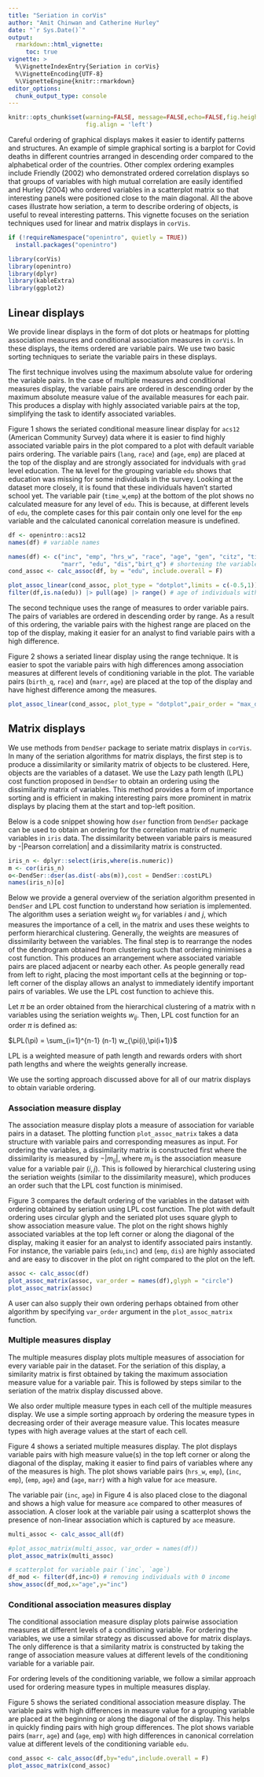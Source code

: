 ```yaml
---
title: "Seriation in corVis"
author: "Amit Chinwan and Catherine Hurley"
date: "`r Sys.Date()`"
output:
  rmarkdown::html_vignette:
     toc: true
vignette: >
  %\VignetteIndexEntry{Seriation in corVis}
  %\VignetteEncoding{UTF-8}
  %\VignetteEngine{knitr::rmarkdown}
editor_options: 
  chunk_output_type: console
---
```


```r
knitr::opts_chunk$set(warning=FALSE, message=FALSE,echo=FALSE,fig.height = 5, fig.width = 5,
                      fig.align = 'left')
```

Careful ordering of graphical displays makes it easier to identify patterns and structures. An example of simple graphical sorting is a barplot for Covid deaths in different countries arranged in descending order compared to the alphabetical order of the countries. Other complex ordering examples include Friendly (2002) who demonstrated ordered correlation displays so that groups of variables with high mutual correlation are easily identified and Hurley (2004) who ordered variables in a scatterplot matrix so that interesting panels were positioned close to the main diagonal. All the above cases illustrate how seriation, a term to describe ordering of objects, is useful to reveal interesting patterns. This vignette focuses on the seriation techniques used for linear and matrix displays in `corVis`.


```r
if (!requireNamespace("openintro", quietly = TRUE))
  install.packages("openintro")

library(corVis)
library(openintro)
library(dplyr)
library(kableExtra)
library(ggplot2)


```

## Linear displays

We provide linear displays in the form of dot plots or heatmaps for plotting association measures and conditional association measures in `corVis`. In these displays, the items ordered are variable pairs. We use two basic sorting techniques to seriate the variable pairs in these displays.

The first technique involves using the maximum absolute value for ordering the variable pairs. In the case of multiple measures and conditional measures display, the variable pairs are ordered in descending order by the maximum absolute measure value of the available measures for each pair. This produces a display with highly associated variable pairs at the top, simplifying the task to identify associated variables.

Figure 1 shows the seriated conditional measure linear display for `acs12` (American Community Survey) data where it is easier to find highly associated variable pairs in the plot compared to a plot with default variable pairs ordering. The variable pairs (`lang`, `race`) and (`age`, `emp`) are placed at the top of the display and are strongly associated for indviduals with `grad` level education. The `NA` level for the grouping variable `edu` shows that education was missing for some individuals in the survey. Looking at the dataset more closely, it is found that these individuals haven't started school yet.  The variable pair (`time_w`,`emp`) at the bottom of the plot shows no calculated measure for any level of `edu`. This is because, at different levels of `edu`, the complete cases for this pair contain only one level for the `emp` variable and the calculated canonical correlation measure is undefined.

```r
df <- openintro::acs12
names(df) # variable names

names(df) <- c("inc", "emp", "hrs_w", "race", "age", "gen", "citz", "time_w", "lang",
               "marr", "edu", "dis","birt_q") # shortening the variable names
cond_assoc <- calc_assoc(df, by = "edu", include.overall = F)

plot_assoc_linear(cond_assoc, plot_type = "dotplot",limits = c(-0.5,1))
filter(df,is.na(edu)) |> pull(age) |> range() # age of individuals with missing education
```


The second technique uses the range of measures to order variable pairs. The pairs of variables are ordered in descending order by range. As a result of this ordering, the variable pairs with the highest range are placed on the top of the display, making it easier for an analyst to find variable pairs with a high difference.

Figure 2 shows a seriated linear display using the range technique. It is easier to spot the variable pairs with high differences among association measures at different levels of conditioning variable in the plot. The variable pairs (`birth_q`, `race`) and (`marr`, `age`) are placed at the top of the display and have highest difference among the measures.
```r
plot_assoc_linear(cond_assoc, plot_type = "dotplot",pair_order = "max_diff", limits = c(-0.5,1))
```


## Matrix displays

We use methods from `DendSer` package to seriate matrix displays in `corVis`. In many of the seriation algorithms for matrix displays, the first step is to produce a dissimilarity or similarity matrix of objects to be clustered. Here, objects are the variables of a dataset. We use the Lazy path length (LPL) cost function proposed in `DendSer` to obtain an ordering using the dissimilarity matrix of variables. This method provides a form of importance sorting and is efficient in making interesting pairs more prominent in matrix displays by placing them at the start and top-left position.

Below is a code snippet showing how `dser` function from `DendSer` package can be used to obtain an ordering for the correlation matrix of numeric variables in `iris`  data. The dissimilarity between variable pairs is measured by -|Pearson correlation| and a dissimilarity matrix is constructed. 
```r
iris_n <- dplyr::select(iris,where(is.numeric))
m <- cor(iris_n)
o<-DendSer::dser(as.dist(-abs(m)),cost = DendSer::costLPL)
names(iris_n)[o]
```



Below we provide a general overview of the seriation algorithm presented in `DendSer` and LPL cost function to understand how seriation is implemented. The algorithm uses a seriation weight $w_{ij}$ for variables $i$ and $j$, which measures the importance of a cell, in the matrix and uses these weights to perform hierarchical clustering. Generally, the weights are measures of dissimilarity between the variables. The final step is to rearrange the nodes of the dendrogram obtained from clustering such that ordering minimises a cost function. This produces an arrangement where associated variable pairs are placed adjacent or nearby each other. As people generally read from left to right, placing the most important cells at the beginning or top-left corner of the display allows an analyst to immediately identify important pairs of variables. We use the LPL cost function to achieve this.

Let $\pi$ be an order obtained from the hierarchical clustering of a matrix with n variables using the seriation weights $w_{ij}$. Then, LPL cost function for an order $\pi$ is defined as:

$LPL(\pi) = \sum_{i=1}^{n-1} (n-1) w_{\pi(i),\pi(i+1)}$

LPL is a weighted measure of path length and rewards orders with short path lengths and where the weights generally increase.

<!-- We use seriation algorithm from Earle and Hurley (2015) to achieve this for our displays. The first step is to perform hierarchical clustering of a dissimilarity matrix (either for association measure display, multiple measures display or conditional measure display). This yields a dendrogram with an ordering where highly similar variables, depending on the display, are nearby. When used in a matrix display, this ordering brings similar variables close to the diagonal. In order to put these variables on the top-left corner we need an additional sorting step. This step uses seriation weights $w_{ij}$, where $w_{ij}$ measures the importance of comparison for variables $(i,j)$ and a cost function, where the main goal is to find a dendrogram ordering which minimizes the cost function. The cost function we use in _corVis_ is lazy path length (LPL) which is a variant of travelling salesman problem and rewards a short path with increasing weights.  -->

We use the sorting approach discussed above for all of our matrix displays to obtain variable ordering.

### Association measure display

The association measure display plots a measure of association for variable pairs in a dataset. The plotting function `plot_assoc_matrix` takes a data structure with variable pairs and corresponding measures as input. For ordering the variables, a dissimilarity matrix is constructed first where the dissimilarity is measured by $-|m_{ij}|$, where $m_{ij}$ is the association measure value for a variable pair $(i,j)$. This is followed by hierarchical clustering using the seriation weights (similar to the dissimilarity measure), which produces an order such that the LPL cost function is minimised.  

Figure 3 compares the default ordering of the variables in the dataset with ordering obtained by seriation using LPL cost function. The plot with default ordering uses circular glyph and the seriated plot uses square glyph to show association measure value. The plot on the right shows highly associated variables at the top left corner or along the diagonal of the display, making it easier for an analyst to identify associated pairs instantly. For instance, the variable pairs (`edu`,`inc`) and (`emp`, `dis`) are highly associated and are easy to discover in the plot on right compared to the plot on the left.

```r
assoc <- calc_assoc(df)
plot_assoc_matrix(assoc, var_order = names(df),glyph = "circle")
plot_assoc_matrix(assoc)
```

A user can also supply their own ordering perhaps obtained from other algorithm by specifying `var_order` argument in the `plot_assoc_matrix` function.

### Multiple measures display

The multiple measures display plots multiple measures of association for every variable pair in the dataset. For the seriation of this display, a similarity matrix is first obtained by taking the maximum association measure value for a variable pair. This is followed by steps similar to the seriation of the matrix display discussed above.

We also order multiple measure types in each cell of the multiple measures display. We use a simple sorting approach by ordering the measure types in decreasing order of their average measure value. This locates measure types with high average values at the start of each cell.

Figure 4 shows a seriated multiple measures display. The plot displays variable pairs with high measure value(s) in the top left corner or along the diagonal of the display, making it easier to find pairs of variables where any of the measures is high. The plot shows variable pairs (`hrs_w`, `emp`), (`inc`, `emp`), (`emp`, `age`) and (`age`, `marr`) with a high value for `ace` measure. 

The variable pair (`inc`, `age`) in Figure 4 is also placed close to the diagonal and shows a high value for measure `ace` compared to other measures of association. A closer look at the variable pair using a scatterplot shows the presence of non-linear association which is captured by `ace` measure. 

```r

multi_assoc <- calc_assoc_all(df)

#plot_assoc_matrix(multi_assoc, var_order = names(df))
plot_assoc_matrix(multi_assoc)

# scatterplot for variable pair (`inc`, `age`)
df_mod <- filter(df,inc>0) # removing individuals with 0 income
show_assoc(df_mod,x="age",y="inc")
```

### Conditional association measures display

The conditional association measure display plots pairwise association measures at different levels of a conditioning variable. For ordering the variables, we use a similar strategy as discussed above for matrix displays. The only difference is that a similarity matrix is constructed by taking the range of association measure values at different levels of the conditioning variable for a variable pair.

For ordering levels of the conditioning variable, we follow a similar approach used for ordering measure types in multiple measures display. 

Figure 5 shows the seriated conditional association measure display. The variable pairs with high differences in measure value for a grouping variable are placed at the beginning or along the diagonal of the display. This helps in quickly finding pairs with high group differences. The plot shows variable pairs (`marr`, `age`) and (`age`, `emp`) with high differences in canonical correlation value at different levels of the conditioning variable `edu`.
```r
cond_assoc <- calc_assoc(df,by="edu",include.overall = F)
plot_assoc_matrix(cond_assoc)
```




